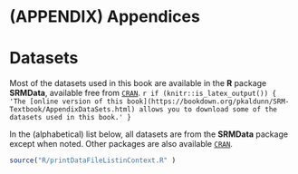 # (APPENDIX) Appendices {-}


# Datasets {#AppendixDataSets}

Most of the datasets used in this book are available in the **R** package **SRMData**, available free from [`CRAN`](https://CRAN.R-project.org/package=SRMData).
`r if (knitr::is_latex_output()) {
   'The [online version of this book](https://bookdown.org/pkaldunn/SRM-Textbook/AppendixDataSets.html) allows you to download some of the datasets used in this book.'
}`

In the (alphabetical) list below, all datasets are from the **SRMData** package except when noted.
Other packages are also available [`CRAN`](https://CRAN.R-project.org).



<!-- ```{r, child = if (knitr::is_html_output()) './children/DataSets.Rmd'} -->
<!-- ``` -->


```{=latex}
\begin{small}
```


```r
source("R/printDataFileListinContext.R" )
```


```{=latex}
\end{small}
```


<!-- --- -->

<!-- :::::: {.cols data-latex="[T]"} -->

<!-- ::: {.col data-latex="{0.46\textwidth}"} -->

<!-- **Dataset used in Chapter 7** -->

<!-- * `Placebos` -->


<!-- **Datasets used in Chapter 12** -->

<!-- * `BabyBoom` -->
<!-- * `faithful` (comes with **R**) -->
<!-- * `DanishLC` -->
<!-- * `NHANES` (from the **R** package `NHANES`) -->
<!-- * `AISsub` -->
<!-- * `InsulationBeforeAfter` -->
<!-- * `Lynx` -->
<!-- * `NMiner` -->
<!-- * `HCrabs` -->

<!-- **Datasets used in Chapter 13** -->

<!-- * `MaryRiver` -->
<!-- * `Perm` -->
<!-- * `NHANES` (from the **R** package `NHANES`) -->


<!-- ::: -->

<!-- ::: {.col data-latex="{0.06\textwidth}"} -->
<!-- \  -->
<!-- <!-- an empty Div (with a white space), serving as -->
<!-- a column separator -->
<!-- ::: -->

<!-- ::: {.col data-latex="{0.46\textwidth}"} -->

<!-- **Datasets used in Chapter 14** -->

<!-- * `KStones` -->
<!-- * `NHANES` -->
<!-- * `EmeraldAug` -->


<!-- **Datasets used in Chapter 18** -->

<!-- * `Diabetes` -->
<!-- * `Possums` -->


<!-- **Datasets used in Chapter 21** -->

<!-- * `Fluoro` -->
<!-- * `LungCap` -->

<!-- **Datasets used in Chapter 23** -->




<!-- * `StudentWt` -->
<!-- * `Flowering` -->
<!-- * `Fruit` -->
<!-- * `Captopril` -->
<!-- * `Anorexia` -->
<!-- * `Stress` -->


<!-- ::: -->
<!-- :::::: -->


<!-- :::::: {.cols data-latex="[T]"} -->

<!-- ::: {.col data-latex="{0.46\textwidth}"} -->




<!-- **Datasets used in Chapter 24** -->

<!-- * `ReactionTimePhoneInd` -->
<!-- * `Lime` -->
<!-- * `Speed` -->
<!-- * `Deceleration` -->
<!-- * `ForwardFall` -->


<!-- **Datasets used in Chapter 25** -->

<!-- * `EmeraldAug` -->
<!-- * `HatSunglasses` -->
<!-- * `PetBirds` -->

<!-- **Datasets used in Chapter 26** -->

<!-- * `Diabetes` -->


<!-- **Datasets used in Chapter 29** -->

<!-- * `BodyTemp` -->


<!-- **Datasets used in Chapter 30** -->

<!-- * `Battery` -->


<!-- **Datasets used in Chapter 31** -->

<!-- * `SoilCN` -->
<!-- * `Flowering` -->
<!-- * `Fruit` -->
<!-- * `Captopril` -->
<!-- * `Ferritin` -->
<!-- * `Stress` -->


<!-- **Datasets used in Chapter 32** -->

<!-- * `Snakes` -->
<!-- * `Speed` -->
<!-- * `Deceleration` -->


<!-- **Datasets used in Chapter 33** -->

<!-- * `PetBirds` -->
<!-- * `ShoppingBags` -->
<!-- * `EmeraldAug` -->
<!-- * `HatSunglasses` -->
<!-- * `EmeraldAug` -->
<!-- * `HatSunglasses` -->

<!-- ::: -->

<!-- ::: {.col data-latex="{0.06\textwidth}"} -->
<!-- \  -->
<!-- <!-- an empty Div (with a white space), serving as -->
<!-- a column separator -->
<!-- ::: -->

<!-- ::: {.col data-latex="{0.46\textwidth}"} -->


<!-- **Datasets used in Chapter 35** -->

<!-- * `RedDeer` -->
<!-- * `LungCap` -->
<!-- * `Lime` -->
<!-- * `YieldDen` -->
<!-- * `SDrink` -->
<!-- * `Mandible` -->
<!-- * `Gorillas` -->
<!-- * `Windmill` -->
<!-- * `SoilCN` -->
<!-- * `StudentWt` -->


<!-- **Datasets used in Chapter 36** -->

<!-- * `Sanddollars` -->
<!-- * `LungCap` -->
<!-- * `Peas` -->
<!-- * `Cyclones` -->
<!-- * `RedDeer` -->
<!-- * `Dogs` -->
<!-- * `Removal` -->
<!-- * `Punting` -->
<!-- * `SDrink` -->
<!-- * `Bitumen` -->
<!-- * `Possums` -->
<!-- * `Soils` -->


<!-- **Datasets used in Chapter 37** -->

<!-- * `RedDeer` -->
<!-- * `Cyclones` -->
<!-- * `EDpatients` -->
<!-- * `OSA` -->
<!-- * `Removal` -->
<!-- * `AISsub` -->
<!-- * `Throttle` -->
<!-- * `Punting` -->
<!-- * `Bitumen` -->


<!-- **Datasets used in Chapter 39** -->

<!-- * `NHANES`  (from the **R** package `NHANES`) -->

<!-- ::: -->
<!-- :::::: -->



